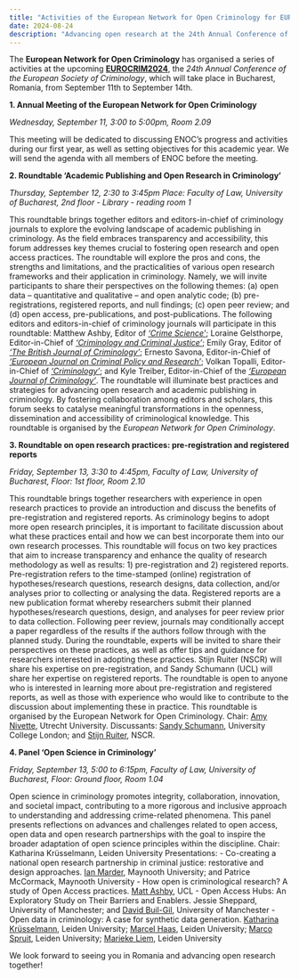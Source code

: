 ```yaml
---
title: "Activities of the European Network for Open Criminology for EUROCRIM2024"
date: 2024-08-24
description: "Advancing open research at the 24th Annual Conference of the European Society of Criminology"
---
```


The **European Network for Open Criminology** has organised a series of activities at the upcoming **[EUROCRIM2024](https://www.eurocrim2024.com/)**, the *24th Annual Conference of the European Society of Criminology*, which will take place in Bucharest, Romania, from September 11th to September 14th.


**1. Annual Meeting of the European Network for Open Criminology**

*Wednesday, September 11, 3:00 to 5:00pm, Room 2.09*

This meeting will be dedicated to discussing ENOC's progress and activities during our first year, as well as setting objectives for this academic year. We will send the agenda with all members of ENOC before the meeting.


**2. Roundtable ‘Academic Publishing and Open Research in Criminology’**

*Thursday, September 12, 2:30 to 3:45pm Place: Faculty of Law, University of Bucharest, 2nd floor - Library - reading room 1*

This roundtable brings together editors and editors-in-chief of criminology journals to explore the evolving landscape of academic publishing in criminology. As the field embraces transparency and accessibility, this forum addresses key themes crucial to fostering open research and open access practices. The roundtable will explore the pros and cons, the strengths and limitations, and the practicalities of various open research frameworks and their application in criminology. Namely, we will invite participants to share their perspectives on the following themes: (a) open data – quantitative and qualitative – and open analytic code; (b) pre-registrations, registered reports, and null findings; (c) open peer review; and (d) open access, pre-publications, and post-publications. The following editors and editors-in-chief of criminology journals will participate in this roundtable: Matthew Ashby, Editor of *[‘Crime Science’](https://crimesciencejournal.biomedcentral.com/)*; Loraine Gelsthorpe, Editor-in-Chief of *[‘Criminology and Criminal Justice’](https://journals.sagepub.com/home/crj)*; Emily Gray, Editor of *[‘The British Journal of Criminology’](https://academic.oup.com/bjc)*; Ernesto Savona, Editor-in-Chief of *[‘European Journal on Criminal Policy and Research’](https://link.springer.com/journal/10610)*; Volkan Topalli, Editor-in-Chief of *[‘Criminology’](https://onlinelibrary.wiley.com/journal/17459125)*; and Kyle Treiber, Editor-in-Chief of the *[‘European Journal of Criminology’](https://journals.sagepub.com/home/euc)*. The roundtable will illuminate best practices and strategies for advancing open research and academic publishing in criminology. By fostering collaboration among editors and scholars, this forum seeks to catalyse meaningful transformations in the openness, dissemination and accessibility of criminological knowledge. This roundtable is organised by the *European Network for Open Criminology*.


**3. Roundtable on open research practices: pre-registration and registered reports**

*Friday, September 13, 3:30 to 4:45pm, Faculty of Law, University of Bucharest, Floor: 1st floor, Room 2.10*

This roundtable brings together researchers with experience in open research practices to provide an introduction and discuss the benefits of pre-registration and registered reports. As criminology begins to adopt more open research principles, it is important to facilitate discussion about what these practices entail and how we can best incorporate them into our own research processes. This roundtable will focus on two key practices that aim to increase transparency and enhance the quality of research methodology as well as results: 1) pre-registration and 2) registered reports. Pre-registration refers to the time-stamped (online) registration of hypotheses/research questions, research designs, data collection, and/or analyses prior to collecting or analysing the data. Registered reports are a new publication format whereby researchers submit their planned hypotheses/research questions, design, and analyses for peer review prior to data collection. Following peer review, journals may conditionally accept a paper regardless of the results if the authors follow through with the planned study. During the roundtable, experts will be invited to share their perspectives on these practices, as well as offer tips and guidance for researchers interested in adopting these practices. Stijn Ruiter (NSCR) will share his expertise on pre-registration, and Sandy Schumann (UCL) will share her expertise on registered reports. The roundtable is open to anyone who is interested in learning more about pre-registration and registered reports, as well as those with experience who would like to contribute to the discussion about implementing these in practice. This roundtable is organised by the European Network for Open Criminology. Chair: [Amy Nivette](https://anivet.netlify.app/), Utrecht University. Discussants: [Sandy Schumann](https://sandyschumann.github.io/), University College London; and [Stijn Ruiter](https://nscr.nl/en/medewerker/prof-dr-stijn-ruiter/#onderzoeksgebieden), NSCR.


**4. Panel ‘Open Science in Criminology’**

*Friday, September 13, 5:00 to 6:15pm, Faculty of Law, University of Bucharest, Floor: Ground floor, Room 1.04*

Open science in criminology promotes integrity, collaboration, innovation, and societal impact, contributing to a more rigorous and inclusive approach to understanding and addressing crime-related phenomena. This panel presents reflections on advances and challenges related to open access, open data and open research partnerships with the goal to inspire the broader adaptation of open science principles within the discipline.
Chair: Katharina Krüsselmann, Leiden University
Presentations:
- Co-creating a national open research partnership in criminal justice: restorative and design approaches. [Ian Marder](https://www.maynoothuniversity.ie/people/ian-marder), Maynooth University; and Patrice McCormack, Maynooth University
- How open is criminological research? A study of Open Access practices. [Matt Ashby](https://lesscrime.info/), UCL
- Open Access Hubs: An Exploratory Study on Their Barriers and Enablers. Jessie Sheppard, University of Manchester; and [David Buil-Gil](https://builgil.com/), University of Manchester
- Open data in criminology: A case for synthetic data generation. [Katharina Krüsselmann](https://www.universiteitleiden.nl/en/staffmembers/katharina-krusselmann#tab-1), Leiden University; [Marcel Haas](https://marcelhaas.com/), Leiden University; [Marco Spruit](https://marcospruit.nl/), Leiden University; [Marieke Liem](https://www.violence-lab.eu/teams/marieke-liem/), Leiden University

We look forward to seeing you in Romania and advancing open research together!
